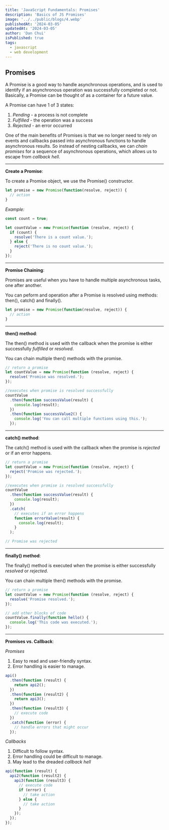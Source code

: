 ```yaml
---
title: 'JavaScript Fundamentals: Promises'
description: 'Basics of JS Promises'
image: '../../public/blogs/4.webp'
publishedAt: '2024-03-05'
updatedAt: '2024-03-05'
author: 'Dan Chui'
isPublished: true
tags:
  - javascript
  - web development
---
```


## Promises

A Promise is a good way to handle asynchronous operations, and is used to identify if an asynchronous operation was successfully completed or not. Basically, a Promise can be thought of as a container for a future value.

A Promise can have 1 of 3 states:

1.  _Pending_ - a process is not complete
2.  _Fulfilled_ - the operation was a success
3.  _Rejected_ - an error occurred

One of the main benefits of Promises is that we no longer need to rely on events and callbacks passed into asynchronous functions to handle asynchronous results. So instead of nesting callbacks, we can _chain promises_ for a sequence of asynchronous operations, which allows us to escape from _callback hell_.

---

**Create a Promise**:

To create a Promise object, we use the Promise() constructor.

```js
let promise = new Promise(function(resolve, reject)) {
  // action
}
```

_Example:_

```js
const count = true;

let countValue = new Promise(function (resolve, reject) {
  if (count) {
    resolve('There is a count value.');
  } else {
    reject('There is no count value.');
  }
});
```

---

**Promise Chaining**:

Promises are useful when you have to handle multiple asynchronous tasks, one after another.

You can peform and operation after a Promise is resolved using methods: then(), catch() and finally().

```js
let promise = new Promise(function(resolve, reject)) {
  // action
}
```

---

**then() method**:

The then() method is used with the callback when the promise is either successfully _fulfilled_ or _resolved_.

You can chain multiple then() methods with the promise.

```js
// return a promise
let countValue = new Promise(function (resolve, reject) {
  resolve('Promise was resolved.');
});

//executes when promise is resolved successfully
countValue
  .then(function successValue(result) {
    console.log(result);
  })
  .then(function successValue2() {
    console.log('You can call multiple functions using this.');
  });
```

---

**catch() method**:

The catch() method is used with the callback when the promise is _rejected_ or if an error happens.

```js
// return a promise
let countValue = new Promise(function (resolve, reject) {
  reject('Promise was rejected.');
});

//executes when promise is resolved successfully
countValue
  .then(function successValue(result) {
    console.log(result);
  })
  .catch(
    // executes if an error happens
    function errorValue(result) {
      console.log(result);
    }
  );

// Promise was rejected
```

---

**finally() method**:

The finally() method is executed when the promise is either successfully _resolved_ or _rejected_.

You can chain multiple then() methods with the promise.

```js
// return a promise
let countValue = new Promise(function (resolve, reject) {
  resolve('Promise resolved.');
});

// add other blocks of code
countValue.finally(function hello() {
  console.log('This code was executed.');
});
```

---

**Promises vs. Callback**:

_Promises_

1. Easy to read and user-friendly syntax.
2. Error handling is easier to manage.

```js
api()
  .then(function (result) {
    return api2();
  })
  .then(function (result2) {
    return api3();
  })
  .then(function (result3) {
    // execute code
  })
  .catch(function (error) {
    // handle errors that might occur
  });
```

_Callbacks_

1. Difficult to follow syntax.
2. Error handling could be difficult to manage.
3. May lead to the dreaded _callback hell_

```js
api(function (result) {
  api2(function (result2) {
    api3(function (result3) {
      // execute code
      if (error) {
        // take action
      } else {
        // take action
      }
    });
  });
});
```
